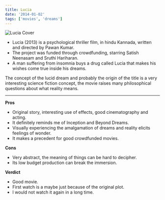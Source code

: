 ```yaml
---
title: Lucia
date: '2014-01-02'
tags: ['movies', 'dreams']
---
```


![Lucia Cover](/static/images/movies/lucia.jpg)

* Lucia (2013) is a psychological thriller film, in hindu Kannada, written and directed by Pawan Kumar.
* The project was funded through crowdfunding, starring Satish Neenasam and Sruthi Hariharan.
* A man suffering from insomnia buys a drug called Lucia that makes his wishes come true inside his dreams.

The concept of the lucid dream and probably the origin of the title is a very interesting science fiction concept, the movie raises many philosophical questions about what reality means. 

***

**Pros**

* Original story, interesting use of effects, good cinematography and acting. 
* It definitely reminds me of Inception and Beyond Dreams.
* Visually experiencing the amalgamation of dreams and reality elicits feelings of wonder.
* It makes a precedent for good crowdfunded movies.

**Cons**

* Very abstract, the meaning of things can be hard to decipher.
* Its low budget production can break the immersion.

**Verdict**

* Good movie. 
* First watch is a maybe just because of the original plot. 
* I would not watch it again in a long time.